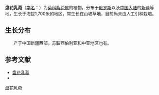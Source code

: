 {{Speciesbox
| name = 盘花乳菀
| status = 
| status_system = 
| image =
| genus = Aster
| species = biflora
| authority = (L.) Nees.
}}

'''盘花乳菀'''（[[学名|学名]]：{{lang|la|''Aster biflora''}}）为[[菊科|菊科]][[紫菀属|紫菀属]]的植物。分布于[[俄罗斯|俄罗斯]]以及[[中国大陆|中国大陆]]的[[新疆|新疆]]等地，生长于海拔1,700米的地区，常生长在山坡草地，目前尚未由人工引种栽培。
== 生长分布 ==
　　产于中国新疆西部。苏联西伯利亚和中亚地区也有。

== 参考文献 ==
* [http://www.sbbh.cn/article.php?article_id=122/ 盘花乳菀]{{dead link|date=2018年4月 |bot=InternetArchiveBot |fix-attempted=yes }}
* {{cite web| url =http://www.bioinfo.cn/db05/KmzwSpecies.php?action=view&id=4866| title =盘花乳菀| work =《中国高等植物数据库全库》| publisher =中国科学院微生物研究所| author =昆明植物研究所| accessdate =2009-02-25| deadurl =yes| archiveurl =https://web.archive.org/web/20160305003605/http://www.bioinfo.cn/db05/KmzwSpecies.php?action=view&id=4866| archivedate =2016-03-05}}
</div>

[[Category:紫菀属|盘花乳菀]]


{{植物小作品}}